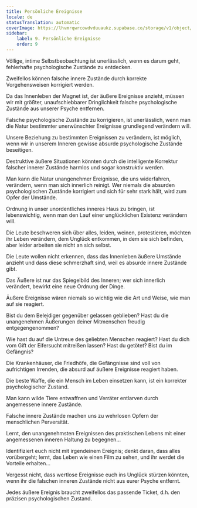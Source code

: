 ```yaml
---
title: Persönliche Ereignisse
locale: de
statusTranslation: automatic
coverImage: https://lhvmrqwrcowdvduuaukz.supabase.co/storage/v1/object/public/strapi-uploads/small_cover-tratado-de-psicologia-revolucionaria.webp-5e15e1cec4e0ebebcde5d7fc7565d8fd.webp
sidebar:
    label: 9. Persönliche Ereignisse
    order: 9
---
```

Völlige, intime Selbstbeobachtung ist unerlässlich, wenn es darum geht, fehlerhafte psychologische Zustände zu entdecken.

Zweifellos können falsche innere Zustände durch korrekte Vorgehensweisen korrigiert werden.

Da das Innenleben der Magnet ist, der äußere Ereignisse anzieht, müssen wir mit größter, unaufschiebbarer Dringlichkeit falsche psychologische Zustände aus unserer Psyche entfernen.

Falsche psychologische Zustände zu korrigieren, ist unerlässlich, wenn man die Natur bestimmter unerwünschter Ereignisse grundlegend verändern will.

Unsere Beziehung zu bestimmten Ereignissen zu verändern, ist möglich, wenn wir in unserem Inneren gewisse absurde psychologische Zustände beseitigen.

Destruktive äußere Situationen könnten durch die intelligente Korrektur falscher innerer Zustände harmlos und sogar konstruktiv werden.

Man kann die Natur unangenehmer Ereignisse, die uns widerfahren, verändern, wenn man sich innerlich reinigt. Wer niemals die absurden psychologischen Zustände korrigiert und sich für sehr stark hält, wird zum Opfer der Umstände.

Ordnung in unser unordentliches inneres Haus zu bringen, ist lebenswichtig, wenn man den Lauf einer unglücklichen Existenz verändern will.

Die Leute beschweren sich über alles, leiden, weinen, protestieren, möchten ihr Leben verändern, dem Unglück entkommen, in dem sie sich befinden, aber leider arbeiten sie nicht an sich selbst.

Die Leute wollen nicht erkennen, dass das Innenleben äußere Umstände anzieht und dass diese schmerzhaft sind, weil es absurde innere Zustände gibt.

Das Äußere ist nur das Spiegelbild des Inneren; wer sich innerlich verändert, bewirkt eine neue Ordnung der Dinge.

Äußere Ereignisse wären niemals so wichtig wie die Art und Weise, wie man auf sie reagiert.

Bist du dem Beleidiger gegenüber gelassen geblieben? Hast du die unangenehmen Äußerungen deiner Mitmenschen freudig entgegengenommen?

Wie hast du auf die Untreue des geliebten Menschen reagiert? Hast du dich vom Gift der Eifersucht mitreißen lassen? Hast du getötet? Bist du im Gefängnis?

Die Krankenhäuser, die Friedhöfe, die Gefängnisse sind voll von aufrichtigen Irrenden, die absurd auf äußere Ereignisse reagiert haben.

Die beste Waffe, die ein Mensch im Leben einsetzen kann, ist ein korrekter psychologischer Zustand.

Man kann wilde Tiere entwaffnen und Verräter entlarven durch angemessene innere Zustände.

Falsche innere Zustände machen uns zu wehrlosen Opfern der menschlichen Perversität.

Lernt, den unangenehmsten Ereignissen des praktischen Lebens mit einer angemessenen inneren Haltung zu begegnen...

Identifiziert euch nicht mit irgendeinem Ereignis; denkt daran, dass alles vorübergeht; lernt, das Leben wie einen Film zu sehen, und ihr werdet die Vorteile erhalten...

Vergesst nicht, dass wertlose Ereignisse euch ins Unglück stürzen könnten, wenn ihr die falschen inneren Zustände nicht aus eurer Psyche entfernt.

Jedes äußere Ereignis braucht zweifellos das passende Ticket, d.h. den präzisen psychologischen Zustand.

